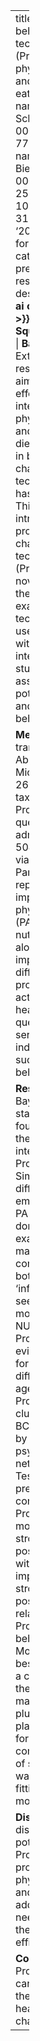 ---
title: "Proactive behavior change techniques (ProBCTs) in physical activity and healthy eating"
author:
  - name: Julia Schüler
    orcid: 0000-0002-7790-0491
  - name: Maik Bieleke
    orcid: 0000-0003-2586-1416
doi: 10.21203/rs.3.rs-3133092/v1
date: '2023'
date-format: "YYYY"
categories:
  - preprint
  - original research
description: "**{{< ai open-materials >}} Research Square**"
abstract: |
  **Background.** Extensive research has aimed to develop effective interventions for physical inactivity and unhealthy diets, but progress in behavior change techniques (BCTs) has been limited. This study introduces proactive behavior change techniques (ProBCTs) as a novel approach to the problem. By examining techniques people use naturally, without external intervention, the study explores associations, potential causes, and success in behavior change. 
  
  **Methods.** We translated Abraham & Michie's (2008) 26-BCT taxonomy into a ProBCT questionnaire and administered it to 504 participants via a web survey. Participants reported self-imposed goals in physical activity (PA) and healthy nutrition (NUT), along with their importance, difficulty, and progress. Physical activity and healthy eating questionnaires served as indicators of successful behavior change. 
  
  **Results.** Using Bayesian statistics, we found variations in the usage intensity of ProBCTs. Similarities and differences emerged between PA and NUT domains. For example, 'time management' was commonly used in both, while 'information seeking' was more prevalent in NUT. For some ProBCTs, weak evidence emerged for gender differences and age effects. ProBCTs formed clusters similar to BCTs, supported by Bayesian psychometric network analyses. Tests for potential preconditions and consequences of ProBCTs revealed moderate-to-strong support for positive relations with goal importance, and strong support for positive relationships of ProBCTs with behavior change. Moreover, PA was best predicted by a combination of the ProBCTs 'time management' plus'detailed plans,' whereas for NUT, a complex pattern of six ProBCTs was the best-fitting predictive model. 
  
  **Discussion.** We discuss the potential of ProBCTs for promoting physical activity and healthy eating add what is still needed to make them work efficiently. 
  
  **Conclusions.** The ProBCT approach can contribute to the scalability of health behaviour change strategies.
---